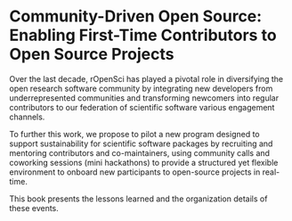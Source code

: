 # **Community-Driven Open Source: Enabling First-Time Contributors to Open Source Projects** {.unnumbered}

Over the last decade, rOpenSci has played a pivotal role in diversifying the open research software community by integrating new developers from underrepresented communities and transforming newcomers into regular contributors to our federation of scientific software various engagement channels.


To further this work, we propose to pilot a new program designed to support sustainability for scientific software packages by recruiting and mentoring contributors and co-maintainers, using community calls and coworking sessions (mini hackathons) to provide a structured yet flexible environment to onboard new participants to open-source projects in real-time.

This book presents the lessons learned and the organization details of these events.


